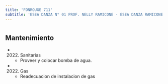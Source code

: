 ```yaml
---
title: 'FONROUGE 711'
subtitle: 'ESEA DANZA N° 01 PROF. NELLY RAMICONE - ESEA DANZA RAMICONE FOLK.N°08 - ESEA DANZA RAMICONE FOLK.N°25'
---
```


#


## Mantenimiento

*  (2022) Sanitarias 
    + Proveer y colocar bomba de agua.

*  (2022) Gas 
    + Readecuacion de  instalacion de gas



